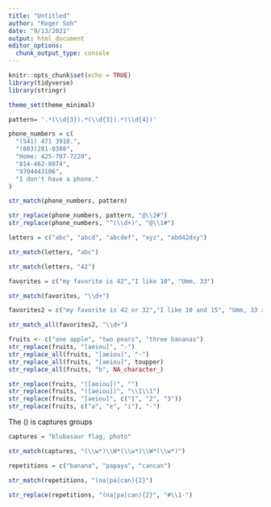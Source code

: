 ```yaml
---
title: "Untitled"
author: "Roger Soh"
date: "9/13/2021"
output: html_document
editor_options: 
  chunk_output_type: console
---
```


```r
knitr::opts_chunk$set(echo = TRUE)
library(tidyverse)
library(stringr)

theme_set(theme_minimal)
```

```r
pattern= '.*(\\d{3}).*(\\d{3}).*(\\d{4})'

```

```r
phone_numbers = c(
  "(541) 471 3918.",
  "(603)281-0308",
  "Home: 425-707-7220",
  "814-462-8974",
  "9704443106",
  "I don't have a phone."
)
```

```r
str_match(phone_numbers, pattern)

str_replace(phone_numbers, pattern, "@\\2#")
str_replace(phone_numbers, "^(\\d+)", "@\\1#")
```

```r
letters = c("abc", "abcd", "abcdef", "xyz", "abd42dxy")

str_match(letters, "abc")

str_match(letters, "42")

```
```r
favorites = c("my favorite is 42","I like 10", "Umm, 33")

str_match(favorites, "\\d+")

```

```r
favorites2 = c("my favorite is 42 or 32","I like 10 and 15", "Umm, 33 and 9")

str_match_all(favorites2, "\\d+")
```

```r

fruits <- c("one apple", "two pears", "three bananas")
str_replace(fruits, "[aeiou]", "-")
str_replace_all(fruits, "[aeiou]", "-")
str_replace_all(fruits, "[aeiou]", toupper)
str_replace_all(fruits, "b", NA_character_)

str_replace(fruits, "([aeiou])", "")
str_replace(fruits, "([aeiou])", "\\1\\1")
str_replace(fruits, "[aeiou]", c("1", "2", "3"))
str_replace(fruits, c("a", "e", "i"), "-")
```

The () is captures groups
```r
captures = "blubasaur flag, photo"

str_match(captures, "(\\w*)\\W*(\\w*)\\W*(\\w*)")
```

```r
repetitions = c("banana", "papaya", "cancan")

str_match(repetitions, "(na|pa|can){2}")

str_replace(repetitions, "(na|pa|can){2}", "#\\1-")
```

